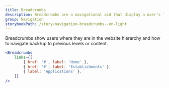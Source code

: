 ```yaml
---
title: Breadcrumbs
description: Breadcrumbs are a navigational aid that display a user's location on a website as a row of links, usually located at the top of the page.
group: Navigation
storybookPath: /story/navigation-breadcrumbs--on-light
---
```


Breadcrumbs show users where they are in the website hierarchy and how to navigate back/up to previous levels or content.

```jsx live
<Breadcrumbs
	links={[
		{ href: '#', label: 'Home' },
		{ href: '#', label: 'Establishments' },
		{ label: 'Applications' },
	]}
/>
```
